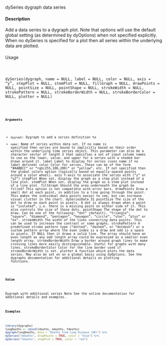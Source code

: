 dySeries dygraph data series

#### Description

Add a data series to a dygraph plot. Note that options will use the default global setting (as determined
by dyOptions) when not specified explicitly. When no dySeries is specified for a plot then
all series within the underlying data are plotted.

####
Usage
<pre><code>

dySeries(dygraph, name = NULL, label = NULL, color = NULL, axis = "y",
stepPlot = NULL, stemPlot = NULL, fillGraph = NULL, drawPoints = NULL,
pointSize = NULL, pointShape = NULL, strokeWidth = NULL,
strokePattern = NULL, strokeBorderWidth = NULL,
strokeBorderColor = NULL, plotter = NULL)

<code><pre>
#### Arguments

* ``dygraph``: Dygraph to add a series definition to
* ``name``: Name of series within data set. If no name is specified then series are bound
to implicitly based on their order within the underlying time series object. This
parameter can also be a character vector of length 3 that specifies a set of input
column names to use as the lower, value, and upper for a series with a shaded
bar drawn around it.
label Label to display for series (uses name if no label defined)
color Color for series. These can be of the form "#AABBCC" or "rgb(255,100,200)"
or "yellow", etc. If not specified then the global colors option (typically based
on equally-spaced points around a color wheel).
axis Y-axis to associate the series with ("y" or "y2")
stepPlot When set, display the graph as a step plot instead of a line plot.
stemPlot When set, display the graph as a stem plot instead of a line plot.
fillGraph Should the area underneath the graph be filled? This option is not compatible
with error bars.
drawPoints Draw a small dot at each point, in addition to a line going through the point. This
makes the individual data points easier to see, but can increase visual clutter in
the chart.
dySeriesData 31
pointSize The size of the dot to draw on each point in pixels. A dot is always drawn when
a point is "isolated", i.e. there is a missing point on either side of it. This also
controls the size of those dots.
pointShape The shape of the dot to draw. Can be one of the following: "dot" (default),
"triangle", "square", "diamond", "pentagon", "hexagon", "circle", "star", "plus"
or "ex".
strokeWidth The width of the lines connecting data points. This can be used to increase the
contrast or some graphs.
strokePattern A predefined stroke pattern type ("dotted", "dashed", or "dotdash") or a custom
pattern array where the even index is a draw and odd is a space in pixels. If
NULL then it draws a solid line. The array should have an even length as any odd
length array could be expressed as a smaller even length array.
strokeBorderWidth
Draw a border around graph lines to make crossing lines more easily distinguishable.
Useful for graphs with many lines.
strokeBorderColor
Color for the line border used if strokeBorderWidth is set.
plotter A function which plots the data series. May also be set on on a global basis using
dyOptions. See the dygraphs documentation for additional details on plotting
functions.

#### Value

Dygraph with additional series
Note
See the online documentation for additional details and examples.

#### Examples
```r

library(dygraphs)
lungDeaths <- cbind(ldeaths, mdeaths, fdeaths)
dygraph(lungDeaths, main = "Deaths from Lung Disease (UK)") %>%
dySeries("mdeaths", drawPoints = TRUE, color = "blue") %>%
dySeries("fdeaths", stepPlot = TRUE, color = "red")
```
